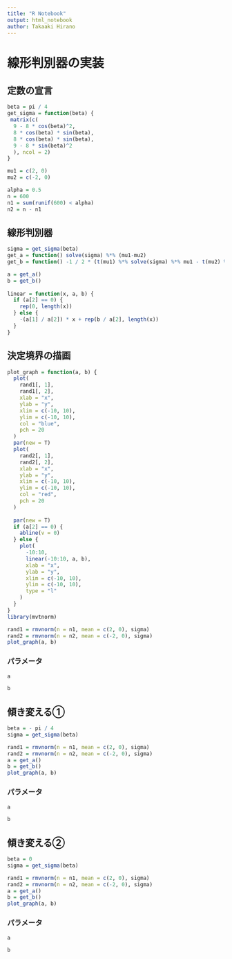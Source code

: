 ```yaml
---
title: "R Notebook"
output: html_notebook
author: Takaaki Hirano
---
```


# 線形判別器の実装

## 定数の宣言
```r
beta = pi / 4
get_sigma = function(beta) {
 matrix(c(
  9 - 8 * cos(beta)^2,
  8 * cos(beta) * sin(beta),
  8 * cos(beta) * sin(beta),
  9 - 8 * sin(beta)^2
  ), ncol = 2)
}

mu1 = c(2, 0)
mu2 = c(-2, 0)

alpha = 0.5
n = 600
n1 = sum(runif(600) < alpha)
n2 = n - n1
```

## 線形判別器
```r
sigma = get_sigma(beta)
get_a = function() solve(sigma) %*% (mu1-mu2)
get_b = function() -1 / 2 * (t(mu1) %*% solve(sigma) %*% mu1 - t(mu2) %*% solve(sigma) %*% mu2) + log(n1 / n2)

a = get_a()
b = get_b()
                   
linear = function(x, a, b) {
  if (a[2] == 0) {
    rep(0, length(x))
  } else {
    -(a[1] / a[2]) * x + rep(b / a[2], length(x))
  }
}
```

## 決定境界の描画
```r
plot_graph = function(a, b) {
  plot(
    rand1[, 1],
    rand1[, 2],
    xlab = "x",
    ylab = "y",
    xlim = c(-10, 10),
    ylim = c(-10, 10),
    col = "blue",
    pch = 20
  )
  par(new = T)
  plot(
    rand2[, 1],
    rand2[, 2],
    xlab = "x",
    ylab = "y",
    xlim = c(-10, 10),
    ylim = c(-10, 10),
    col = "red",
    pch = 20
  )
    
  par(new = T)
  if (a[2] == 0) {
    abline(v = 0)
  } else {
    plot(
      -10:10,
      linear(-10:10, a, b),
      xlab = "x",
      ylab = "y",
      xlim = c(-10, 10),
      ylim = c(-10, 10),
      type = "l"
    )
  }
}
library(mvtnorm)

rand1 = rmvnorm(n = n1, mean = c(2, 0), sigma)
rand2 = rmvnorm(n = n2, mean = c(-2, 0), sigma)
plot_graph(a, b)
```
### パラメータ
```r
a
```
```r
b
```
## 傾き変える①
```r
beta = - pi / 4
sigma = get_sigma(beta)

rand1 = rmvnorm(n = n1, mean = c(2, 0), sigma)
rand2 = rmvnorm(n = n2, mean = c(-2, 0), sigma)
a = get_a()
b = get_b()
plot_graph(a, b)
```

### パラメータ
```r
a
```
```r
b
```

## 傾き変える②
```r
beta = 0
sigma = get_sigma(beta)

rand1 = rmvnorm(n = n1, mean = c(2, 0), sigma)
rand2 = rmvnorm(n = n2, mean = c(-2, 0), sigma)
a = get_a()
b = get_b()
plot_graph(a, b)
```

### パラメータ
```r
a
```
```r
b
```